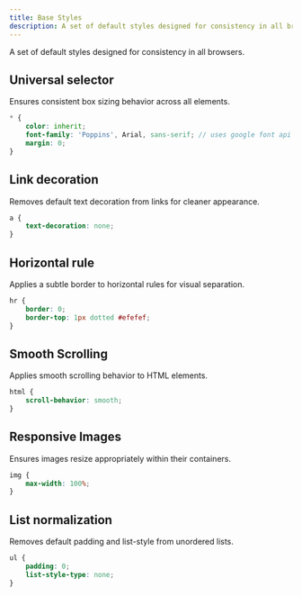 ```yaml
---
title: Base Styles
description: A set of default styles designed for consistency in all browsers.
---
```


A set of default styles designed for consistency in all browsers.

## Universal selector

Ensures consistent box sizing behavior across all elements.

```scss
* {
    color: inherit;
    font-family: 'Poppins', Arial, sans-serif; // uses google font api
    margin: 0;   
}
```

## Link decoration
Removes default text decoration from links for cleaner appearance.

```scss
a {
    text-decoration: none;
}
```

## Horizontal rule
Applies a subtle border to horizontal rules for visual separation.

```scss
hr {
    border: 0;
    border-top: 1px dotted #efefef;
}
```

## Smooth Scrolling
Applies smooth scrolling behavior to HTML elements.

```scss
html {
    scroll-behavior: smooth;
}
```

## Responsive Images
Ensures images resize appropriately within their containers.

```scss
img {
    max-width: 100%;
}
```

## List normalization
Removes default padding and list-style from unordered lists.

```scss
ul {
    padding: 0;
    list-style-type: none;
}
```